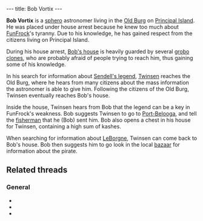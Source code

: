 ---
title: Bob Vortix
---

{{twinsunica import}}{{Infobox Character
 |image=Bob Vortix1.png
 |race=Sphero
 |gender=Male
 |size=Small
 |age=Adult
 |magical=
 |lba1=yes
 |lba2=
 |alignment=neutral
 |occupation=
 |requires=
 |amount=
 |fam1=
 |fam2=
 |planet=
 |island=
 |building=
}}

'''Bob Vortix''' is a [[sphero]] astronomer living in the [[Old Burg]] on [[Principal Island]]. He was placed under house arrest because he knew too much about [[FunFrock]]'s tyranny. Due to his knowledge, he has gained respect from the citizens living on Principal Island.

During his house arrest, [[Bob Vortix's house|Bob's house]] is heavily guarded by several [[grobo clone]]s, who are probably afraid of people trying to reach him, thus gaining some of his knowledge.

In his search for information about [[Sendell's legend]], [[Twinsen]] reaches the Old Burg, where he hears from many citizens about the mass information the astronomer is able to give him. Following the citizens of the Old Burg, Twinsen eventually reaches Bob's house.

Inside the house, Twinsen hears from Bob that the legend can be a key in FunFrock's weakness. Bob suggests Twinsen to go to [[Port-Belooga]], and tell the [[fisherman]] that he (Bob) sent him. Bob also opens a chest in his house for Twinsen, containing a high sum of kashes.

When searching for information about [[LeBorgne]], Twinsen can come back to Bob's house. Bob then suggests him to go look in the local [[Principal Island bazaar|bazaar]] for information about the pirate.

==Related threads==
===General===
* {{thread|id=10195|title=Interesting LBA facts <nowiki>[Discuss]</nowiki>}}
* {{thread|id=7543|title=Astronomer?}}
* {{thread|id=6811|title=LBA makes no sense}}

<!-- remove these category links when they're all automated by categorizers...
[[Category:Spheroes]]
[[Category:Male characters]]
[[Category:Small characters]]
[[Category:Adult characters]]
[[Category:Principal Island inhabitants]]
[[Category:Good]]
[[Category:Key characters]] -->